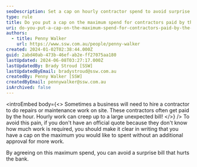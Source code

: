```yaml
---
seoDescription: Set a cap on hourly contractor spend to avoid surprise bills and ensure budget control.
type: rule
title: Do you put a cap on the maximum spend for contractors paid by the hour?
uri: do-you-put-a-cap-on-the-maximum-spend-for-contractors-paid-by-the-hour
authors:
  - title: Penny Walker
    url: https://www.ssw.com.au/people/penny-walker
created: 2024-01-02T02:38:44.000Z
guid: 2abd40ab-473b-46ef-ab2e-ff27075aa180
lastUpdated: 2024-06-08T03:27:17.000Z
lastUpdatedBy: Brady Stroud [SSW]
lastUpdatedByEmail: bradystroud@ssw.com.au
createdBy: Penny Walker [SSW]
createdByEmail: pennywalker@ssw.com.au
isArchived: false
---
```




<introEmbed
  body={<>
Sometimes a business will need to hire a contractor to do repairs or maintenance work on site. These contractors often get paid by the hour. Hourly work can creep up to a large unexpected bill!
  </>}
/>
To avoid this pain, if you don't have an official quote because they don't know how much work is required, you should make it clear in writing that you have a cap on the maximum you would like to spent without an additional approval for more work.

By agreeing on this maximum spend, you can avoid a surprise bill that hurts the bank.

